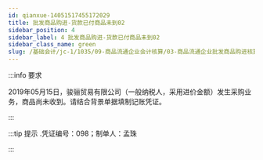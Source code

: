---
id: qianxue-14051517455172029
title: 批发商品购进-货款已付商品未到02
sidebar_position: 4
sidebar_label: 4 批发商品购进-货款已付商品未到02
sidebar_class_name: green
slug: /基础会计/jc-1/1035/09-商品流通企业会计核算/03-商品流通企业批发商品购进核算/qianxue-1405151458317717297/qianxue-14051517455172029/批发商品购进-货款已付商品未到02
---

:::info 要求

2019年05月15日，骏骊贸易有限公司（一般纳税人，采用进价金额）发生采购业务，商品尚未收到。请结合背景单据填制记账凭证。

:::

:::tip 提示
  .凭证编号：098；制单人：孟珠
:::
